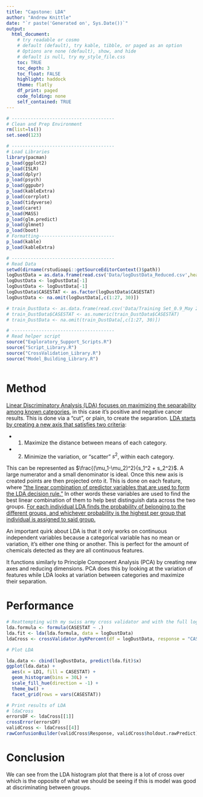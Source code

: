 ```yaml
---
title: "Capstone: LDA"
author: "Andrew Knittle"
date: "`r paste('Generated on', Sys.Date())`" 
output: 
  html_document: 
    # try readable or cosmo
    # default (default), try kable, tibble, or paged as an option
    # Options are none (default), show, and hide
    # default is null, try my_style_file.css
    toc: TRUE
    toc_depth: 3
    toc_float: FALSE
    highlight: haddock
    theme: flatly
    df_print: paged
    code_folding: none
    self_contained: TRUE
---
```


```r
# --------------------------------------
# Clean and Prep Environment
rm(list=ls())
set.seed(123)

# --------------------------------------
# Load Libraries
library(pacman)
p_load(ggplot2)
p_load(ISLR)
p_load(dplyr)
p_load(psych)
p_load(ggpubr)
p_load(kableExtra)
p_load(corrplot)
p_load(tidyverse)
p_load(caret)
p_load(MASS)
p_load(glm.predict)
p_load(glmnet)
p_load(boot)
# Formatting----------------------------
p_load(kable)
p_load(kableExtra)

# --------------------------------------
# Read Data
setwd(dirname(rstudioapi::getSourceEditorContext()$path))
logDustData = as.data.frame(read.csv('Data/logDustData_Reduced.csv',header=T,sep=','))
logDustData <- logDustData[-1]
logDustData <- logDustData[-1]
logDustData$CASESTAT <- as.factor(logDustData$CASESTAT)
logDustData <- na.omit(logDustData[,c(1:27, 30)])

# train_DustData <- as.data.frame(read.csv('Data/Training Set_0.9_May 25 2021.csv',header=T,sep=','))[-1]
# train_DustData$CASESTAT <- as.numeric(train_DustData$CASESTAT)
# train_DustData <- na.omit(train_DustData[,c(1:27, 30)])

# --------------------------------------
# Read helper script
source("Exploratory_Support_Scripts.R")
source("Script_Library.R")
source("CrossValidation_Library.R")
source("Model_Building_Library.R")



```

# Method

[Linear Discriminatory Analysis (LDA) focuses on maximizing the separability among known categories,](https://www.youtube.com/watch?v=azXCzI57Yfc&t=641s&ab_channel=StatQuestwithJoshStarmer) in this case it's positive and negative cancer results. This is done via a "cut", or plain, to create the separation. [LDA starts by creating a new axis that satisfies two criteria](https://youtu.be/azXCzI57Yfc?t=447):

 * 1. Maximize the distance between means of each category.
 
 * 2. Minimize the variation, or "scatter" $s^2$, within each category.
 
This can be represented as $\frac{(\mu_1-\mu_2)^2}{s_1^2 + s_2^2}$. A large numerator and a small denominator is ideal. Once this new axis is created points are then projected onto it. This is done on each feature, where ["the linear combination of predictor variables that are used to form the LDA decision rule."](http://www.sthda.com/english/articles/36-classification-methods-essentials/146-discriminant-analysis-essentials-in-r/) In other words these variables are used to find the best linear combination of them to help best distinguish data across the two groups. [For each individual LDA finds the probability of belonging to the different groups, and whichever probability is the highest per group that individual is assigned to said group.](http://www.sthda.com/english/articles/36-classification-methods-essentials/146-discriminant-analysis-essentials-in-r/)

An important quirk about LDA is that it only works on continuous independent variables because a categorical variable has no mean or variation, it's either one thing or another. This is perfect for the amount of chemicals detected as they are all continuous features. 

It functions similarly to Principle Component Analysis (PCA) by creating new axes and reducing dimensions. PCA does this by looking at the variation of features while LDA looks at variation between categories and maximize their separation.

# Performance

```r


# Reattempting with my swiss army cross validator and with the full log data set
lda.formula <- formula(CASESTAT ~ .)
lda.fit <- lda(lda.formula, data = logDustData)
ldaCross <- crossValidator.byKPercent(df = logDustData, response = "CASESTAT", formula = lda.formula, family="lda")

# Plot LDA

lda.data <- cbind(logDustData, predict(lda.fit)$x)
ggplot(lda.data) +
  aes(x = LD1, fill = CASESTAT) +
  geom_histogram(bins = 30L) +
  scale_fill_hue(direction = -1) +
  theme_bw() +
  facet_grid(rows = vars(CASESTAT))

# Print results of LDA
# ldaCross
errorsDF <- ldaCross[[1]]
crossError(errorsDF)
validCross <- ldaCross[[4]]
rawConfusionBuilder(validCross$Response, validCross$holdout.rawPredict)


```


# Conclusion

We can see from the LDA histogram plot that there is a lot of cross over which is the opposite of what we should be seeing if this is model was good at discriminating between groups.





